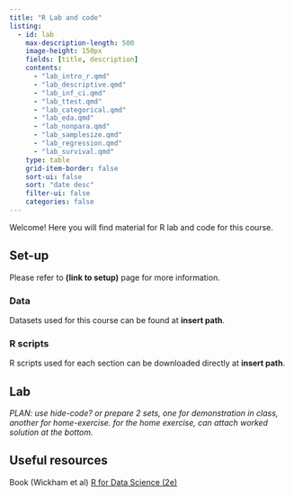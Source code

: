 ```yaml
---
title: "R Lab and code"
listing:
  - id: lab
    max-description-length: 500
    image-height: 150px
    fields: [title, description]
    contents: 
      - "lab_intro_r.qmd"
      - "lab_descriptive.qmd"
      - "lab_inf_ci.qmd"
      - "lab_ttest.qmd"
      - "lab_categorical.qmd"
      - "lab_eda.qmd"
      - "lab_nonpara.qmd"
      - "lab_samplesize.qmd"
      - "lab_regression.qmd"
      - "lab_survival.qmd"
    type: table
    grid-item-border: false
    sort-ui: false
    sort: "date desc"
    filter-ui: false
    categories: false
---
```


Welcome! Here you will find material for R lab and code for this course. 

## Set-up

Please refer to **(link to setup)** page for more information.

### Data

Datasets used for this course can be found at **insert path**.

### R scripts

R scripts used for each section can be downloaded directly at **insert path**.



## Lab

*PLAN: use hide-code? or prepare 2 sets, one for demonstration in class, another for home-exercise. for the home exercise, can attach worked solution at the bottom.*

::: {#lab}
:::


## Useful resources 

Book (Wickham et al) [R for Data Science (2e)](https://r4ds.hadley.nz)


